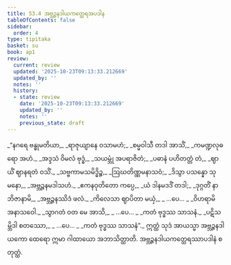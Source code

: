 ```yaml
---
title: 53.4 အဗ္ဘဉ္ဇနဒါယကတ္ထေရအပဒါန
tableOfContents: false
sidebar:
  order: 4
type: tipitaka
basket: su
book: ap1
review:
  current: review
  updated: '2025-10-23T09:13:33.212669'
  updated_by: ''
  notes: ''
  history:
  - state: review
    date: '2025-10-23T09:13:33.212669'
    updated_by: ''
    notes: ''
    previous_state: draft
---
```



<ReviewStatus review={frontmatter.review} showDetails={true} />

<HypothesisAnnotation frontmatter={frontmatter} />

<DynamicBreadcrumb />

<Division number="24" book="ap1" e="ch" v="20" p="431">

<Paragraph number="6827" type="verses" book="ap1">
_“နဂရေ ဗန္ဓုမတိယာ,_  
_ရာဇုယျာနေ ဝသာမဟံ;_  
_စမ္မဝါသီ တဒါ အာသိံ,_  
_ကမဏ္ဍလုဓရော အဟံ._  

</Paragraph>

</Division>
<Division number="25" book="ap1" e="ch" v="20" p="431">

<Paragraph number="6828" type="verses" book="ap1">
_အဒ္ဒသံ ဝိမလံ ဗုဒ္ဓံ,_  
_သယမ္ဘုံ အပရာဇိတံ;_  
_ပဓာနံ ပဟိတတ္တံ တံ,_  
_ဈာယိံ ဈာနရတံ ဝသိံ._  

</Paragraph>

</Division>
<Division number="26" book="ap1" e="ch" v="20" p="431">

<Paragraph number="6829" type="verses" book="ap1">
_သဗ္ဗကာမသမိဒ္ဓိဉ္စ,_  
_ဩဃတိဏ္ဏမနာသဝံ;_  
_ဒိသွာ ပသန္နော သုမနော,_  
_အဗ္ဘဉ္ဇနမဒါသဟံ._  

</Paragraph>

</Division>
<Division number="27" book="ap1" e="ch" v="20" p="431">

<Paragraph number="6830" type="verses" book="ap1">
_ဧကနဝုတိတော ကပ္ပေ,_  
_ယံ ဒါနမဒဒိံ တဒါ;_  
_ဒုဂ္ဂတိံ နာဘိဇာနာမိ,_  
_အဗ္ဘဉ္ဇနဿိဒံ ဖလံ._  

</Paragraph>

</Division>
<Division number="28" book="ap1" e="ch" v="20" p="431">

<Paragraph number="6831" type="verses" book="ap1">
_ကိလေသာ ဈာပိတာ မယှံ,_  
_ …ပေ… _  
_ဝိဟရာမိ အနာသဝေါ._  

</Paragraph>

</Division>
<Division number="29" book="ap1" e="ch" v="20" p="431">

<Paragraph number="6832" type="verses" book="ap1">
_သွာဂတံ ဝတ မေ အာသိ,_  
_ …ပေ… _  
_ကတံ ဗုဒ္ဓဿ သာသနံ._  

</Paragraph>

</Division>
<Division number="30" book="ap1" e="ch" v="20" p="431">

<Paragraph number="6833" type="verses" book="ap1">
_ပဋိသမ္ဘိဒါ စတဿော,_  
_ …ပေ… _  
_ကတံ ဗုဒ္ဓဿ သာသနံ”._  

</Paragraph>

<Paragraph number="6834" book="ap1">
ဣတ္ထံ သုဒံ အာယသ္မာ အဗ္ဘဉ္ဇနဒါယကော ထေရော ဣမာ ဂါထာယော အဘာသိတ္ထာတိ.

</Paragraph>
</Division>

<Paragraph number="6835" type="center" book="ap1">
အဗ္ဘဉ္ဇနဒါယကတ္ထေရဿာပဒါနံ စတုတ္ထံ.
</Paragraph>